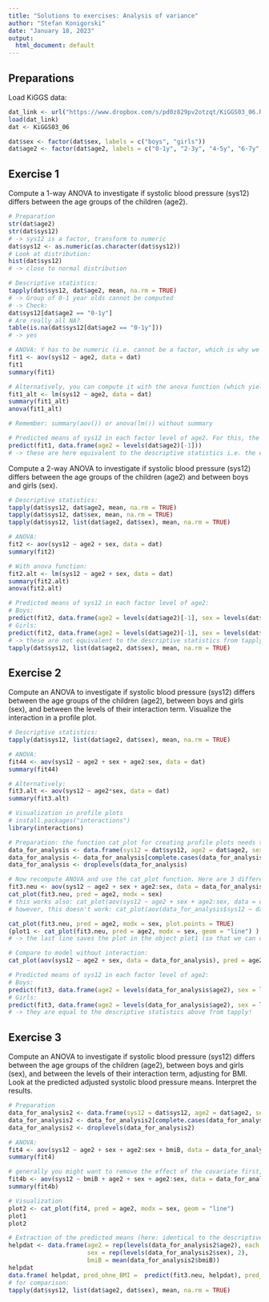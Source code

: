 ---
title: "Solutions to exercises: Analysis of variance"
author: "Stefan Konigorski"
date: "January 18, 2023"
output:
  html_document: default
---

## Preparations

Load KiGGS data:

```{r}
dat_link <- url("https://www.dropbox.com/s/pd0z829pv2otzqt/KiGGS03_06.RData?dl=1")
load(dat_link)
dat <- KiGGS03_06

dat$sex <- factor(dat$sex, labels = c("boys", "girls"))
dat$age2 <- factor(dat$age2, labels = c("0-1y", "2-3y", "4-5y", "6-7y", "8-9y", "10-11y", "12-13y", "14-15y", "16-17y"))
```

## Exercise 1

Compute a 1-way ANOVA to investigate if systolic blood pressure (sys12) differs between the age groups of the children (age2).

```{r}
# Preparation
str(dat$age2)
str(dat$sys12)
# -> sys12 is a factor, transform to numeric
dat$sys12 <- as.numeric(as.character(dat$sys12))
# Look at distribution:
hist(dat$sys12)
# -> close to normal distribution
```

```{r}
# Descriptive statistics:
tapply(dat$sys12, dat$age2, mean, na.rm = TRUE)
# -> Group of 0-1 year olds cannot be computed
# -> Check: 
dat$sys12[dat$age2 == "0-1y"]
# Are really all NA?
table(is.na(dat$sys12[dat$age2 == "0-1y"]))
# -> yes
```

```{r}
# ANOVA: Y has to be numeric (i.e. cannot be a factor, which is why we did the preparation above)
fit1 <- aov(sys12 ~ age2, data = dat)
fit1
summary(fit1)

# Alternatively, you can compute it with the anova function (which yields identical results of the ANOVA):
fit1_alt <- lm(sys12 ~ age2, data = dat)
summary(fit1_alt)
anova(fit1_alt)

# Remember: summary(aov()) or anova(lm()) without summary

# Predicted means of sys12 in each factor level of age2. For this, the model (fit1) has to be supplied to the predict function as well as the values, which the predictor variable (age2) should have (i.e. the categories):
predict(fit1, data.frame(age2 = levels(dat$age2)[-1]))
# -> these are here equivalent to the descriptive statistics i.e. the empirical means - but this is not the case in general, see next example.
```

Compute a 2-way ANOVA to investigate if systolic blood pressure (sys12) differs between the age groups of the children (age2) and between boys and girls (sex).

```{r}
# Descriptive statistics:
tapply(dat$sys12, dat$age2, mean, na.rm = TRUE)
tapply(dat$sys12, dat$sex, mean, na.rm = TRUE)
tapply(dat$sys12, list(dat$age2, dat$sex), mean, na.rm = TRUE)
```

```{r}
# ANOVA:
fit2 <- aov(sys12 ~ age2 + sex, data = dat)
summary(fit2)

# With anova function:
fit2.alt <- lm(sys12 ~ age2 + sex, data = dat)
summary(fit2.alt)
anova(fit2.alt)

# Predicted means of sys12 in each factor level of age2:
# Boys: 
predict(fit2, data.frame(age2 = levels(dat$age2)[-1], sex = levels(dat$sex)[1])) # levels(dat$sex)[1] is "boys"
# Girls: 
predict(fit2, data.frame(age2 = levels(dat$age2)[-1], sex = levels(dat$sex)[2])) # levels(dat$sex)[2] ist "girls"
# -> these are not equivalent to the descriptive statistics from tapply, since we didn't consider interactions
tapply(dat$sys12, list(dat$age2, dat$sex), mean, na.rm = TRUE)
```

## Exercise 2

Compute an ANOVA to investigate if systolic blood pressure (sys12) differs between the age groups of the children (age2), between boys and girls (sex), and between the levels of their interaction term. Visualize the interaction in a profile plot.

```{r}
# Descriptive statistics:
tapply(dat$sys12, list(dat$age2, dat$sex), mean, na.rm = TRUE)
```

```{r}
# ANOVA:
fit44 <- aov(sys12 ~ age2 + sex + age2:sex, data = dat)
summary(fit44)

# Alternatively:
fit3.alt <- aov(sys12 ~ age2*sex, data = dat)
summary(fit3.alt)
```

```{r}
# Visualization in profile plots
# install.packages("interactions")
library(interactions)

# Preparation: the function cat_plot for creating profile plots needs the results from aov() as input, computed with a dataset without missing values. i.e. first create a dataset without missing values:
data_for_analysis <- data.frame(sys12 = dat$sys12, age2 = dat$age2, sex = dat$sex)
data_for_analysis <- data_for_analysis[complete.cases(data_for_analysis),]
data_for_analysis <- droplevels(data_for_analysis)

# Now recompute ANOVA and use the cat_plot function. Here are 3 different visualizations:
fit3.neu <- aov(sys12 ~ age2 + sex + age2:sex, data = data_for_analysis)
cat_plot(fit3.neu, pred = age2, modx = sex)
# this works also: cat_plot(aov(sys12 ~ age2 + sex + age2:sex, data = data_for_analysis), pred = age2, modx = sex)
# however, this doesn't work: cat_plot(aov(data_for_analysis$sys12 ~ data_for_analysis$age2 + data_for_analysis$sex + data_for_analysis$age2:data_for_analysis$sex), pred = data_for_analysis$age2, modx = data_for_analysis$sex)

cat_plot(fit3.neu, pred = age2, modx = sex, plot.points = TRUE)
(plot1 <- cat_plot(fit3.neu, pred = age2, modx = sex, geom = "line") )  
# -> the last line saves the plot in the object plot1 (so that we can do stuff with this later) and also gives the results of the right-hand side.

# Compare to model without interaction:
cat_plot(aov(sys12 ~ age2 + sex, data = data_for_analysis), pred = age2, modx = sex, geom = "line")

# Predicted means of sys12 in each factor level of age2:
# Boys: 
predict(fit3, data.frame(age2 = levels(data_for_analysis$age2), sex = levels(data_for_analysis$sex)[1])) # levels(data_for_analysis$sex)[1] is "boys"
# Girls: 
predict(fit3, data.frame(age2 = levels(data_for_analysis$age2), sex = levels(data_for_analysis$sex)[2])) # levels(data_for_analysis$sex)[2] is "girls"
# -> they are equal to the descriptive statistics above from tapply!
```

## Exercise 3

Compute an ANOVA to investigate if systolic blood pressure (sys12) differs between the age groups of the children (age2), between boys and girls (sex), and between the levels of their interaction term, adjusting for BMI. Look at the predicted adjusted systolic blood pressure means. Interpret the results.

```{r}
# Preparation
data_for_analysis2 <- data.frame(sys12 = dat$sys12, age2 = dat$age2, sex = dat$sex, bmiB = dat$bmiB)
data_for_analysis2 <- data_for_analysis2[complete.cases(data_for_analysis2),]
data_for_analysis2 <- droplevels(data_for_analysis2)
```

```{r}
# ANOVA:
fit4 <- aov(sys12 ~ age2 + sex + age2:sex + bmiB, data = data_for_analysis2)
summary(fit4)

# generally you might want to remove the effect of the covariate first, and then test the association with the factors. For this you have to include BMI as first variable:
fit4b <- aov(sys12 ~ bmiB + age2 + sex + age2:sex, data = data_for_analysis2)
summary(fit4b)
```

```{r}
# Visualization
plot2 <- cat_plot(fit4, pred = age2, modx = sex, geom = "line")
plot1
plot2
```

```{r}
# Extraction of the predicted means (here: identical to the descriptive statistics above)
helpdat <- data.frame(age2 = rep(levels(data_for_analysis2$age2), each = 2), 
                      sex = rep(levels(data_for_analysis2$sex), 2), 
                      bmiB = mean(data_for_analysis2$bmiB))
helpdat
data.frame( helpdat, pred_ohne_BMI =  predict(fit3.neu, helpdat), pred_mit_BMI = predict(fit4, helpdat))
# for comparison:
tapply(dat$sys12, list(dat$age2, dat$sex), mean, na.rm = TRUE)
```
